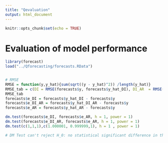 ```yaml
---
title: "Qevaluation"
output: html_document
---
```


```r
knitr::opts_chunk$set(echo = TRUE)
```

# Evaluation of model performance
```r
library(forecast)
load("../Qforecasting/forecasts.RData")


# RMSE
RMSE = function(y,y_hat){sum(sqrt((y - y_hat)^2)) /length(y_hat)}
RMSE_tab = c(DI = RMSE(forecasts$y, forecasts$y_hat_DI), DI_AR  = RMSE(forecasts$y, forecasts$y_hat_DI_AR), AR = RMSE(forecasts$y, forecasts$y_hat_AR))
RMSE_tab
forecasts$e_DI = forecasts$y_hat_DI - forecasts$y
forecasts$e_DI_AR = forecasts$y_hat_DI_AR - forecasts$y
forecasts$e_AR = forecasts$y_hat_AR - forecasts$y

dm.test(forecasts$e_DI, forecasts$e_AR, h = 1, power = 1)
dm.test(forecasts$e_DI_AR, forecasts$e_AR, h = 1, power = 1)
dm.test(c(1,1,1),c(1.000001, 0.999999,1), h = 1 , power = 1)

# DM Test can't reject H_0: no statistical significant difference in the two forecasts
```
